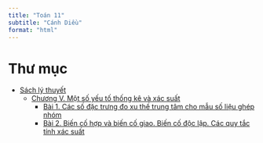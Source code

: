 ---
title: "Toán 11"
subtitle: "Cánh Diều"
format: "html"
---

# Thư mục
- [Sách lý thuyết](sach-ly-thuyet/index.qmd)
    - [Chương V. Một số yếu tố thống kê và xác suất](sach-ly-thuyet/chuong-5/index.qmd)
        - [Bài 1. Các số đặc trưng đo xu thế trung tâm cho mẫu số liệu ghép nhóm](sach-ly-thuyet/chuong-5/bai-1/so-dac-trung-do-xttt-mau-so-lieu-ghep-nhom.qmd)
        - [Bài 2. Biến cố hợp và biến cố giao. Biến cố độc lập. Các quy tắc tính xác suất](sach-ly-thuyet/chuong-5/bai-2/quy-tac-tinh-xac-suat.qmd)